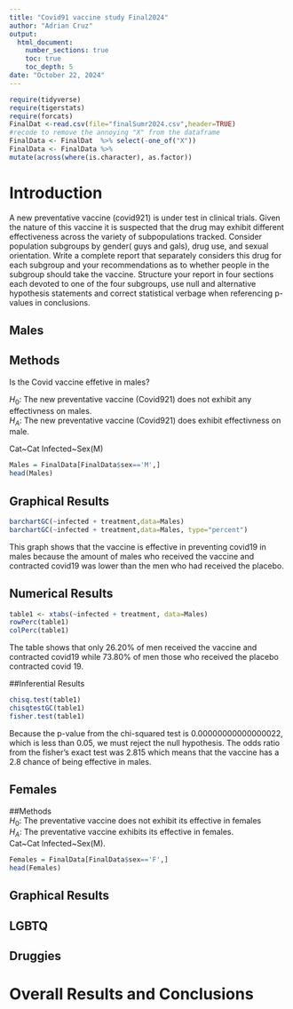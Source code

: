 ```yaml
---
title: "Covid91 vaccine study Final2024"
author: "Adrian Cruz"
output: 
  html_document:
    number_sections: true
    toc: true
    toc_depth: 5
date: "October 22, 2024" 
---
```


```r
require(tidyverse)
require(tigerstats)
require(forcats)
FinalDat <-read.csv(file="finalSumr2024.csv",header=TRUE)
#recode to remove the annoying "X" from the dataframe
FinalData <- FinalDat  %>% select(-one_of("X"))
FinalData <- FinalData %>%
mutate(across(where(is.character), as.factor))
```

# Introduction

A new preventative vaccine (covid921) is under test in clinical trials. Given the nature of this vaccine it is suspected that the drug may exhibit different effectiveness across the variety of subpopulations tracked. Consider population subgroups by gender( guys and gals), drug use, and sexual orientation. Write a complete report that separately considers this drug for each subgroup and your recommendations as to whether people in the subgroup should take the vaccine. Structure your report in four sections each devoted to one of the four subgroups, use null and alternative hypothesis statements and correct statistical verbage when referencing p-values in conclusions.

## Males 

## Methods
Is the Covid vaccine effetive in males?
  
$H_0$: The new preventative vaccine (Covid921) does not exhibit any effectivness on males.  
$H_A$: The new preventative vaccine (Covid921) does exhibit effectivness on male.  

Cat~Cat  Infected~Sex(M)

```r
Males = FinalData[FinalData$sex=='M',]
head(Males)
```

## Graphical Results

```r
barchartGC(~infected + treatment,data=Males)
barchartGC(~infected + treatment,data=Males, type="percent")
```

This graph shows that the vaccine is effective in preventing covid19 in males because the amount of males who received the vaccine and contracted covid19 was lower than the men who had received the placebo.

## Numerical Results

```r
table1 <- xtabs(~infected + treatment, data=Males)
rowPerc(table1)
colPerc(table1)
```

The table shows that only 26.20% of men received the vaccine and contracted covid19 while 73.80% of men those who received the placebo contracted covid 19.

##Inferential Results  
```r
chisq.test(table1)
chisqtestGC(table1)
fisher.test(table1)
```

Because the p-value from the chi-squared test is 0.00000000000000022, which is less than 0.05, we must reject the null hypothesis. The odds ratio from the fisher's exact test was 2.815 which means that the vaccine has a 2.8 chance of being effective in males.   

## Females

##Methods  
$H_0$: The preventative vaccine does not exhibit its effective in females        
$H_A$: The preventative vaccine exhibits its effective in females.  
Cat~Cat  Infected~Sex(M). 

```r
Females = FinalData[FinalData$sex=='F',]
head(Females)
```
## Graphical Results



## LGBTQ



## Druggies


# Overall Results and Conclusions
